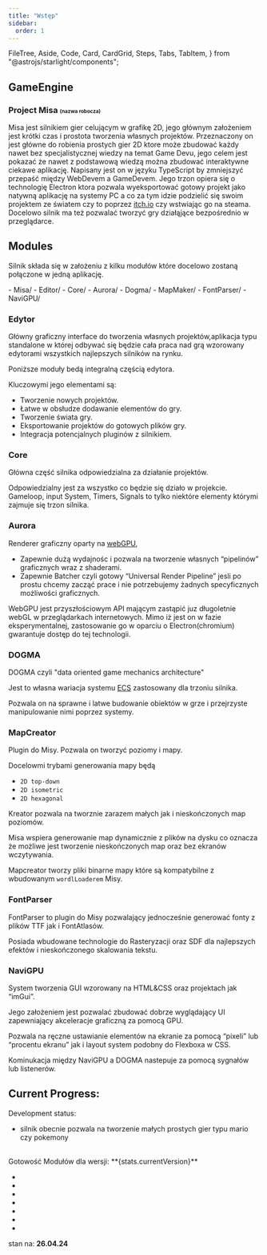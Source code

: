 ```yaml
---
title: "Wstęp"
sidebar:
  order: 1
---
```


  FileTree,
  Aside,
  Code,
  Card,
  CardGrid,
  Steps,
  Tabs,
  TabItem,
} from "@astrojs/starlight/components";

## GameEngine

### Project Misa <span style="font-size:10px">(nazwa robocza)</span>

Misa jest silnikiem gier celującym w grafikę 2D, jego głównym założeniem jest krótki czas i prostota tworzenia własnych projektów. Przeznaczony on jest główne do robienia prostych gier 2D ktore może zbudować każdy nawet bez specjalistycznej wiedzy na temat Game Devu, jego celem jest pokazać że nawet z podstawową wiedzą można zbudować interaktywne ciekawe aplikację. Napisany jest on w języku TypeScript by zmniejszyć przepaść między WebDevem a GameDevem. Jego trzon opiera się o technologię Electron ktora pozwala wyeksportować gotowy projekt jako natywną aplikację na systemy PC a co za tym idzie podzielić się swoim projektem ze światem czy to poprzez [itch.io](http://itch.io) czy wstwiając go na steama. Docelowo silnik ma też pozwalać tworzyć gry działąjące bezpośrednio w przeglądarce.

## Modules

Silnik składa się w założeniu z kilku modułów które docelowo zostaną połączone w jedną aplikację.

<FileTree>
- Misa/
  - Editor/
  - Core/
  - Aurora/
  - Dogma/
  - MapMaker/
  - FontParser/
  - NaviGPU/

</FileTree>

### Edytor

Główny graficzny interface do tworzenia własnych projektów,aplikacja typu standalone w której odbywać się będzie cała praca nad grą wzorowany edytorami wszystkich najlepszych silników na rynku.

Poniższe moduły bedą integralną częścią edytora.

Kluczowymi jego elementami są:

- Tworzenie nowych projektów.
- Łatwe w obsłudze dodawanie elementów do gry.
- Tworzenie świata gry.
- Eksportowanie projektów do gotowych plików gry.
- Integracja potencjalnych pluginów z silnikiem.

### Core

Główna część silnika odpowiedzialna za działanie projektów.

Odpowiedzialny jest za wszystko co będzie się działo w projekcie. Gameloop, input System, Timers, Signals to tylko niektóre elementy którymi zajmuje się trzon silnika.

### Aurora

Renderer graficzny oparty na [webGPU](https://developer.mozilla.org/en-US/docs/Web/API/WebGPU_API),

- Zapewnie dużą wydajnośc i pozwala na tworzenie własnych “pipelinów” graficznych wraz z shaderami.
- Zapewnie Batcher czyli gotowy “Universal Render Pipeline” jesli po prostu chcemy zacząć prace i nie potrzebujemy żadnych specyficznych możliwości graficznych.

WebGPU jest przyszłościowym API mającym zastąpić juz długoletnie webGL w przeglądarkach internetowych. Mimo iż jest on w fazie eksperymentalnej, zastosowanie go w oparciu o Electron(chromium) gwarantuje dostęp do tej technologii.

### DOGMA

DOGMA czyli "data oriented game mechanics architecture"

Jest to własna wariacja systemu [ECS](https://pl.wikipedia.org/wiki/Entity-component-system) zastosowany dla trzoniu silnika.

Pozwala on na sprawne i latwe budowanie obiektów w grze i przejrzyste manipulowanie nimi poprzez systemy.

### MapCreator

Plugin do Misy. Pozwala on tworzyć poziomy i mapy.

Docelowmi trybami generowania mapy będą

- `2D top-down`
- `2D isometric`
- `2D hexagonal`

Kreator pozwala na tworznie zarazem małych jak i nieskończonych map poziomów.

Misa wspiera generowanie map dynamicznie z plików na dysku co oznacza że możliwe jest tworzenie nieskończonych map oraz bez ekranów wczytywania.

Mapcreator tworzy pliki binarne mapy które są kompatybilne z wbudowanym `wordlLoaderem` Misy.

### FontParser

FontParser to plugin do Misy pozwalający jednocześnie generować fonty z plików TTF jak i FontAtlasów.

Posiada wbudowane technologie do Rasteryzacji oraz SDF dla najlepszych efektów i nieskończonego skalowania tekstu.

### NaviGPU

System tworzenia GUI wzorowany na HTML&CSS oraz projektach jak “imGui”.

Jego założeniem jest pozwalać zbudować dobrze wyglądający UI zapewniający akceleracje graficzną za pomocą GPU.

Pozwala na ręczne ustawianie elementów na ekranie za pomocą “pixeli” lub “procentu ekranu” jak i layout system podobny do Flexboxa w CSS.

Kominukacja między NaviGPU a DOGMA nastepuje za pomocą sygnałów lub listenerów.

## Current Progress:

Development status:

- silnik obecnie pozwala na tworzenie małych prostych gier typu mario czy
  pokemony

<br />
Gotowość Modułów dla wersji: **{stats.currentVersion}**

<br />

- <Status name="Editor" percent={10} status="Preplaning" />
- <Status name="Core" percent={75} status="In progress" />
- <Status name="Aurora" percent={80} status="In progress" />
- <Status name="Dogma" percent={90} status="In progress" />
- <Status name="MapCreator" percent={0} status="Preplaning" />
- <Status name="FontParser" percent={25} status="On hold" />
- <Status name="NaviGPU" percent={40} status="In progress" />

stan na: **26.04.24**
